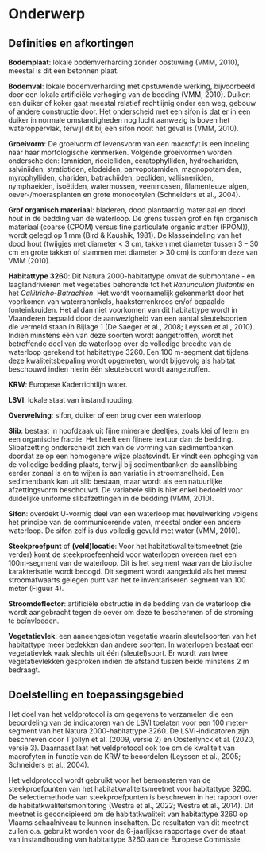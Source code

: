 # Onderwerp

## Definities en afkortingen

**Bodemplaat**: lokale bodemverharding zonder opstuwing (VMM, 2010), meestal is dit een betonnen plaat.

**Bodemval**: lokale bodemverharding met opstuwende werking, bijvoorbeeld door een lokale artificiële verhoging van de bedding (VMM, 2010).
Duiker: een duiker of koker gaat meestal relatief rechtlijnig onder een weg, gebouw of andere constructie door.
Het onderscheid met een sifon is dat er in een duiker in normale omstandigheden nog lucht aanwezig is boven het wateroppervlak, terwijl dit bij een sifon nooit het geval is (VMM, 2010).

**Groeivorm**: De groeivorm of levensvorm van een macrofyt is een indeling naar haar morfologische kenmerken.
Volgende groeivormen worden onderscheiden: lemniden, riccielliden, ceratophylliden, hydrochariden, salviniiden, stratiotiden, elodeiden, parvopotamiden, magnopotamiden, myrophylliden, chariden, batrachiiden, pepliden, vallisneriiden, nymphaeiden, isoëtiden, watermossen, veenmossen, filamenteuze algen, oever-/moerasplanten en grote monocotylen (Schneiders et al., 2004).

**Grof organisch materiaal**: bladeren, dood plantaardig materiaal en dood hout in de bedding van de waterloop.
De grens tussen grof en fijn organisch materiaal (coarse (CPOM) versus fine particulate organic matter (FPOM)), wordt gelegd op 1 mm (Bird & Kaushik, 1981).
De klasseindeling van het dood hout (twijgjes met diameter \< 3 cm, takken met diameter tussen 3 -- 30 cm en grote takken of stammen met diameter \> 30 cm) is conform deze van VMM (2010).

**Habitattype 3260**: Dit Natura 2000-habitattype omvat de submontane - en laaglandrivieren met vegetaties behorende tot het *Ranunculion fluitantis* en het *Callitricho-Batrachion*.
Het wordt voornamelijk gekenmerkt door het voorkomen van waterranonkels, haaksterrenkroos en/of bepaalde fonteinkruiden.
Het al dan niet voorkomen van dit habitattype wordt in Vlaanderen bepaald door de aanwezigheid van een aantal sleutelsoorten die vermeld staan in Bijlage 1 (De Saeger et al., 2008; Leyssen et al., 2010).
Indien minstens één van deze soorten wordt aangetroffen, wordt het betreffende deel van de waterloop over de volledige breedte van de waterloop gerekend tot habitattype 3260.
Een 100 m-segment dat tijdens deze kwaliteitsbepaling wordt opgemeten, wordt bijgevolg als habitat beschouwd indien hierin één sleutelsoort wordt aangetroffen.

**KRW**: Europese Kaderrichtlijn water.

**LSVI**: lokale staat van instandhouding.

**Overwelving**: sifon, duiker of een brug over een waterloop.

**Slib**: bestaat in hoofdzaak uit fijne minerale deeltjes, zoals klei of leem en een organische fractie.
Het heeft een fijnere textuur dan de bedding.
Slibafzetting onderscheidt zich van de vorming van sedimentbanken doordat ze op een homogenere wijze plaatsvindt.
Er vindt een ophoging van de volledige bedding plaats, terwijl bij sedimentbanken de aanslibbing eerder zonaal is en te wijten is aan variatie in stroomsnelheid.
Een sedimentbank kan uit slib bestaan, maar wordt als een natuurlijke afzettingsvorm beschouwd.
De variabele slib is hier enkel bedoeld voor duidelijke uniforme slibafzettingen in de bedding (VMM, 2010).

**Sifon**: overdekt U-vormig deel van een waterloop met hevelwerking volgens het principe van de communicerende vaten, meestal onder een andere waterloop.
De sifon zelf is dus volledig gevuld met water (VMM, 2010).

**Steekproefpunt** of **(veld)locatie**: Voor het habitatkwaliteitsmeetnet (zie verder) komt de steekproefeenheid voor waterlopen overeen met een 100m-segment van de waterloop.
Dit is het segment waarvan de biotische karakterisatie wordt beoogd.
Dit segment wordt aangeduid als het meest stroomafwaarts gelegen punt van het te inventariseren segment van 100 meter (Figuur 4).

**Stroomdeflector**: artificiële obstructie in de bedding van de waterloop die wordt aangebracht tegen de oever om deze te beschermen of de stroming te beïnvloeden.

**Vegetatievlek**: een aaneengesloten vegetatie waarin sleutelsoorten van het habitattype meer bedekken dan andere soorten.
In waterlopen bestaat een vegetatievlek vaak slechts uit één (sleutel)soort.
Er wordt van twee vegetatievlekken gesproken indien de afstand tussen beide minstens 2 m bedraagt.

## Doelstelling en toepassingsgebied

Het doel van het veldprotocol is om gegevens te verzamelen die een beoordeling van de indicatoren van de LSVI toelaten voor een 100 meter-segment van het Natura 2000-habitattype 3260.
De LSVI-indicatoren zijn beschreven door T'jollyn et al. (2009, versie 2) en Oosterlynck et al. (2020, versie 3).
Daarnaast laat het veldprotocol ook toe om de kwaliteit van macrofyten in functie van de KRW te beoordelen (Leyssen et al., 2005; Schneiders et al., 2004).

Het veldprotocol wordt gebruikt voor het bemonsteren van de steekproefpunten van het habitatkwaliteitsmeetnet voor habitattype 3260.
De selectiemethode van steekproefpunten is beschreven in het rapport over de habitatkwaliteitsmonitoring (Westra et al., 2022; Westra et al., 2014).
Dit meetnet is geconcipieerd om de habitatkwaliteit van habitattype 3260 op Vlaams schaalniveau te kunnen inschatten.
De resultaten van dit meetnet zullen o.a.
gebruikt worden voor de 6-jaarlijkse rapportage over de staat van instandhouding van habitattype 3260 aan de Europese Commissie.
